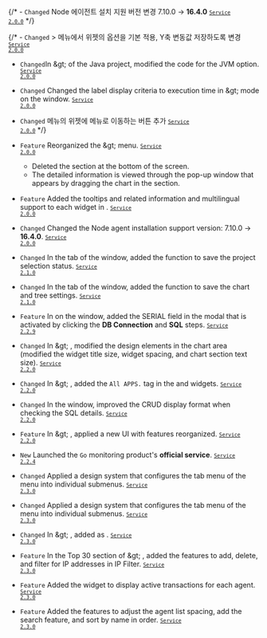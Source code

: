 {/* - <code class="Changed">Changed</code> Node 에이전트 설치 지원 버전 변경 7.10.0 → <b>16.4.0</b> <code class='changelog-service'><a href="../release-notes/service/service-2_0_x"><code class='changelog-service'>Service 2.0.0​</code></a></code> */}

{/\* - <code class="Changed">Changed</code> <Cmdname sid="side_dashboard" className="uitext" /> &gt; <Cmdname sid="application_dashboard" className="uitext" /> 메뉴에서 <Cmdname sid="hitmap" className="uitext" /> 위젯의 <Cmdname sid="yaxis" className="uitext" /> 옵션을 기본 적용, Y축 변동값 저장하도록 변경 <code class='changelog-service'><a href="../release-notes/service/service-2_0_x"><code class='changelog-service'>Service 2.0.0​</code></a></code>

- <code class="Changed">Changed</code>In <Cmdname sid="side_management" className="uitext" /> &amp;gt; <Cmdname sid="agentInstall" className="uitext" /> of the Java project, modified the code for the JVM option. <code class='changelog-service'><a href="../release-notes/service/service-2_0_x"><code class='changelog-service'>Service 2.0.0​</code></a></code>

- <code class="Changed">Changed</code> Changed the label display criteria to execution time in <Cmdname sid="multi_transaction" className="uitext" /> &amp;gt; <Cmdname sid="chart" className="uitext" /> mode on the <Cmdname sid="TTL06209" className="uitext" /> window. <code class='changelog-service'><a href="../release-notes/service/service-2_0_x"><code class='changelog-service'>Service 2.0.0​</code></a></code>

- <code class="Changed">Changed</code> <Cmdname sid="application_dashboard" className="uitext" /> 메뉴의 <Cmdname sid="hitmap" className="uitext" /> 위젯에 <Cmdname sid="hitmap_transaction" className="uitext" /> 메뉴로 이동하는 버튼 추가 <code class='changelog-service'><a href="../release-notes/service/service-2_0_x"><code class='changelog-service'>Service 2.0.0​</code></a></code> */}

- <code class="Feature">Feature</code> Reorganized the <Cmdname sid="side_dashboard" className="uitext" /> &amp;gt; <Cmdname sid="side_transaction_map" className="uitext" /> menu. <code class='changelog-service'><a href="../release-notes/service/service-2_0_x"><code class='changelog-service'>Service 2.0.0​</code></a></code>

  - Deleted the <Cmdname sid="trace_list" className="uitext" /> section at the bottom of the screen.
  - The detailed information is viewed through the <Cmdname sid="TTL06209" className="uitext" /> pop-up window that appears by dragging the chart in the <Cmdname sid="transaction_map" className="uitext" /> section.

- <code class="Feature">Feature</code> Added the tooltips and related information and multilingual support to each widget in <Cmdname sid="application_dashboard" className="uitext" />. <code class='changelog-service'><a href="../release-notes/service/service-2_0_x"><code class='changelog-service'>Service 2.0.0​</code></a></code>

- <code class="Changed">Changed</code> Changed the Node agent installation support version: 7.10.0 → <b>16.4.0</b>. <code class='changelog-service'><a href="../release-notes/service/service-2_0_x"><code class='changelog-service'>Service 2.0.0​</code></a></code>

- <code class="Changed">Changed</code> In the <Cmdname sid="multi_transaction" className="uitext" /> tab of the <Cmdname sid="TTL06209" className="uitext" /> window, added the function to save the project selection status. <code class='changelog-service'><a href="../release-notes/service/service-2_1_x"><code class='changelog-service'>Service 2.1.0​</code></a></code>

- <code class="Changed">Changed</code> In the <Cmdname sid="multi_transaction" className="uitext" /> tab of the <Cmdname sid="TTL06209" className="uitext" /> window, added the function to save the chart and tree settings. <code class='changelog-service'><a href="../release-notes/service/service-2_1_x"><code class='changelog-service'>Service 2.1.0​</code></a></code>

- <code class="Feature">Feature</code> In <Cmdname sid="table_view" className="uitext" /> on the <Cmdname sid="TTL06209" className="uitext" /> window, added the <span class="uitext">SERIAL</span> field in the modal that is activated by clicking the <b>DB Connection</b> and <b>SQL</b> steps. <code class='changelog-service'><a href="../release-notes/service/service-2_2_x"><code class='changelog-service'>Service 2.2.9​</code></a></code>

- <code class="Changed">Changed</code> In <Cmdname sid="side_dashboard" className="uitext" /> &amp;gt; <Cmdname sid="application_dashboard" className="uitext" />, modified the design elements in the chart area (modified the widget title size, widget spacing, and chart section text size). <code class='changelog-service'><a href="../release-notes/service/service-2_2_x"><code class='changelog-service'>Service 2.2.0​</code></a></code>

- <code class="Changed">Changed</code> In <Cmdname sid="side_dashboard" className="uitext" /> &amp;gt; <Cmdname sid="application_dashboard" className="uitext" />, added the <code>All APPS.</code> tag in the <Cmdname sid="today_tps" className="uitext" /> and <Cmdname sid="today_user" className="uitext" /> widgets. <code class='changelog-service'><a href="../release-notes/service/service-2_2_x"><code class='changelog-service'>Service 2.2.0​</code></a></code>

- <code class="Changed">Changed</code> In the <Cmdname sid="TTL06209" className="uitext" /> window, improved the CRUD display format when checking the SQL details. <code class='changelog-service'><a href="../release-notes/service/service-2_2_x"><code class='changelog-service'>Service 2.2.0​</code></a></code>

- <code class="Feature">Feature</code> In <Cmdname sid="side_dashboard" className="uitext" /> &amp;gt; <Cmdname sid="side_transaction_map" className="uitext" />, applied a new UI with features reorganized. <code class='changelog-service'><a href="../release-notes/service/service-2_2_x"><code class='changelog-service'>Service 2.2.0​</code></a></code>

- <code class="New">New</code> Launched the `Go` monitoring product's **official service**. <code class='changelog-service'><a href="../release-notes/service/service-2_2_x"><code class='changelog-service'>Service 2.2.4​</code></a></code>

- <code class="Changed">Changed</code> Applied a design system that configures the tab menu of the <Cmdname sid="side_statistics" className="uitext" /> menu into individual submenus. <code class='changelog-service'><a href="../release-notes/service/service-2_3_x"><code class='changelog-service'>Service 2.3.0​</code></a></code>

- <code class="Changed">Changed</code> Applied a design system that configures the tab menu of the <Cmdname sid="side_agentsConfiguration" className="uitext" /> menu into individual submenus. <code class='changelog-service'><a href="../release-notes/service/service-2_3_x"><code class='changelog-service'>Service 2.3.0​</code></a></code>

- <code class="Changed">Changed</code> In <Cmdname sid="side_statistics" className="uitext" /> &amp;gt; <Cmdname sid="transaction" className="uitext" />, added <Cmdname sid="sql_fetch_count" className="uitext" />as <Cmdname sid="order_by" className="uitext" />. <code class='changelog-service'><a href="../release-notes/service/service-2_3_x"><code class='changelog-service'>Service 2.3.0​</code></a></code>

- <code class="Feature">Feature</code> In the <span class="uitext">Top 30</span> section of <Cmdname sid="side_dashboard" className="uitext" /> &amp;gt; <Cmdname sid="side_transaction_map" className="uitext" />, added the features to add, delete, and filter for IP addresses in IP Filter. <code class='changelog-service'><a href="../release-notes/service/service-2_3_x"><code class='changelog-service'>Service 2.3.0​</code></a></code>

- <code class="Feature">Feature</code> Added the <Cmdname sid="AA018" className="uitext" /> widget to display active transactions for each agent. <code class='changelog-service'><a href="../release-notes/service/service-2_3_x"><code class='changelog-service'>Service 2.3.0​</code></a></code>

- <code class="Feature">Feature</code> Added the features to adjust the agent list spacing, add the search feature, and sort by name in order. <code class='changelog-service'><a href="../release-notes/service/service-2_3_x"><code class='changelog-service'>Service 2.3.0​</code></a></code>
